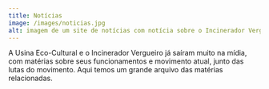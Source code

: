 ```yaml
---
title: Notícias
image: /images/noticias.jpg
alt: imagem de um site de notícias com notícia sobre o Incinerador Vergueiro.
---
```

A Usina Eco-Cultural e o Incinerador Vergueiro já saíram muito na mídia, com matérias sobre seus funcionamentos e movimento atual, junto das lutas do movimento. Aqui temos um grande arquivo das matérias relacionadas.